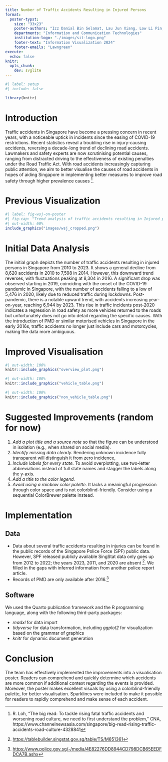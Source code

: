 ```yaml
---
title: Number of Traffic Accidents Resulting in Injured Persons
format:
  poster-typst: 
    size: "33x23" 
    poster-authors: "Izz Danial Bin Selamat, Lau Jun Xiang, Low Li Pin, Mathan S/O Nanthabala, Neo Kah Siak, Samantha Lee Qiao Yu"
    departments: "Information and Communication Technologies"
    institution-logo: "./images/sit-logo.png"
    footer-text: "Information Visualization 2024"
    footer-emails: "Lawngreen"
execute:
  echo: false
knitr:
  opts_chunk:
    dev: svglite
---
```


```r
#| label: setup
#| include: false

library(knitr)

```


# Introduction

Traffic accidents in Singapore have become a pressing concern in recent years, with a noticeable uptick in incidents since the easing of COVID-19 restrictions. Recent statistics reveal a troubling rise in injury-causing accidents, reversing a decade-long trend of declining road accidents. Lawmakers and safety experts are now scrutinising potential causes, ranging from distracted driving to the effectiveness of existing penalties under the Road Traffic Act. With road accidents increasingly capturing public attention, we aim to better visualise the causes of road accidents in hopes of aiding Singapore in implementing better measures to improve road safety through higher prevalence causes [^CNA_rising_traffic_accident]. 

[^CNA_rising_traffic_accident]: R. Loh, “The big read: To tackle rising fatal traffic accidents and worsening road culture, we need to first understand the problem,” CNA, https://www.channelnewsasia.com/singapore/big-read-rising-traffic-accidents-road-culture-4328841

# Previous Visualization

```r
#| label: fig-wsj-on-poster
#| fig-cap: "Trend analysis of traffic accidents resulting in Injured persons by Singapore Police Force."
#| out-width: 60%
include_graphics("images/wsj_cropped.png")
```

# Initial Data Analysis

The initial graph depicts the number of traffic accidents resulting in injured persons in Singapore from 2010 to 2023. It shows a general decline from 8,620 accidents in 2010 to 7,598 in 2014. However, this downward trend reverses, with fluctuations peaking at 8,304 in 2016. A significant drop was observed starting in 2019, coinciding with the onset of the COVID-19 pandemic in Singapore, with the number of accidents falling to a low of 5,476 in 2020, likely due to reduced traffic during lockdowns. Post-pandemic, there is a notable upward trend, with accidents increasing year-on-year, reaching 6,944 by 2023. This rise in traffic incidents post-2020 indicates a regression in road safety as more vehicles returned to the roads but unfortunately does not go into detail regarding the specific causes. With the introduction of PMD or similar motorised vehicles in Singapore in the early 2016s, traffic accidents no longer just include cars and motorcycles, making the data more ambiguous.

# Improved Visualisation

```r
#| out-width: 100%
knitr::include_graphics("overview_plot.png")
```
```r
#| out-width: 100%
knitr::include_graphics("vehicle_table.png")
```
```r
#| out-width: 100%
knitr::include_graphics("non_vehicle_table.png")
```

# Suggested Improvements (random for now)

1.  *Add a plot title and a source note* so that the figure can be understood in
    isolation (e.g., when shared on social media).
1.  *Identify missing data clearly.*  Rendering unknown incidence fully
    transparent will distinguish it from zero incidence,
1.  *Include labels for every state.* To avoid overplotting, use two-letter
    abbreviations instead of full state names and stagger the labels along the
    y-axis.
1.  *Add a title to the color legend.*
1.  *Avoid using a rainbow color palette.* It lacks a meaningful progression
    through color space and is not colorblind-friendly. Consider using a
    sequential ColorBrewer palette instead.
    
# Implementation

## Data

*   Data about several traffic accidents resulting in injuries can be found in the public records of the Singapore Police Force (SPF) public data. However, SPF released publicly available SingStat data only goes up from 2012 to 2022; the years 2023, 2011, and 2020 are absent [^Singstat]. We filled in the gaps with inferred information from another police report article.
*   Records of PMD are only available after 2016.[^Record_of_PMD]

[^Singstat]: <https://tablebuilder.singstat.gov.sg/table/TS/M651361>
[^Record_of_PMD]: <https://www.police.gov.sg/-/media/4E82276DD8944CD798DCB65EEDFDCA7B.ashx>

## Software

We used the Quarto publication framework and the R programming language, along with the following third-party packages:

*   *readxl* for data import
*   *tidyverse* for data transformation, including *ggplot2* for visualization
    based on the grammar of graphics
*   *knitr* for dynamic document generation

```{=typst}
#v(2em)
```



# Conclusion

The team has effectively implemented the improvements into a visualisation poster. Readers can comprehend and quickly determine which accidents are more common if additional context regarding the events is provided. Moreover, the poster makes excellent visuals by using a colorblind-friendly palette, for better visualisation. Sparklines were included to make it possible for readers to rapidly comprehend and make sense of each accident.
